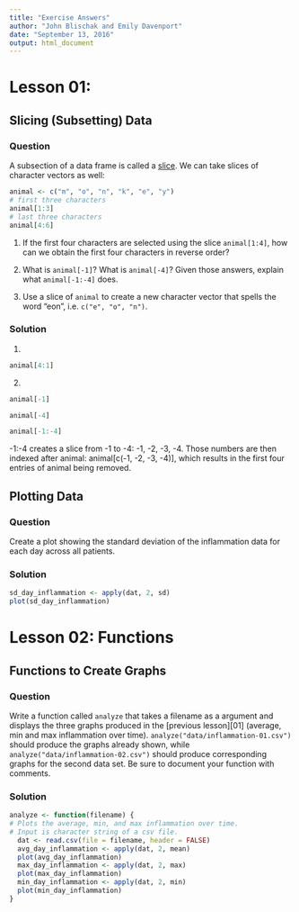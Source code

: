 ```yaml
---
title: "Exercise Answers"
author: "John Blischak and Emily Davenport"
date: "September 13, 2016"
output: html_document
---
```


# Lesson 01: 

## Slicing (Subsetting) Data

### Question
A subsection of a data frame is called a [slice]({{ site.github.url }}/reference/#slice).
We can take slices of character vectors as well:

```r
animal <- c("m", "o", "n", "k", "e", "y")
# first three characters
animal[1:3]
# last three characters
animal[4:6]
```

1.  If the first four characters are selected using the slice `animal[1:4]`, how can we obtain the first four characters in reverse order?

2.  What is `animal[-1]`?
    What is `animal[-4]`?
    Given those answers,
    explain what `animal[-1:-4]` does.

3.  Use a slice of `animal` to create a new character vector that spells the word "eon", i.e. `c("e", "o", "n")`.

### Solution

1.

```r
animal[4:1]
```

2. 
```r
animal[-1]
```

```r
animal[-4]
```

```r
animal[-1:-4]
```

-1:-4 creates a slice from -1 to -4: -1, -2, -3, -4.
Those numbers are then indexed after animal: animal[c(-1, -2, -3, -4)], which results in the first four entries of animal being removed. 

## Plotting Data

### Question

Create a plot showing the standard deviation of the inflammation data for each day across all patients.

### Solution

```r
sd_day_inflammation <- apply(dat, 2, sd)
plot(sd_day_inflammation)
```


# Lesson 02: Functions

## Functions to Create Graphs

### Question

Write a function called `analyze` that takes a filename as a argument
and displays the three graphs produced in the [previous lesson][01] (average, min and max inflammation over time).
`analyze("data/inflammation-01.csv")` should produce the graphs already shown,
while `analyze("data/inflammation-02.csv")` should produce corresponding graphs for the second data set.
Be sure to document your function with comments.

### Solution
```r
analyze <- function(filename) {
# Plots the average, min, and max inflammation over time.
# Input is character string of a csv file.
  dat <- read.csv(file = filename, header = FALSE)
  avg_day_inflammation <- apply(dat, 2, mean)
  plot(avg_day_inflammation)
  max_day_inflammation <- apply(dat, 2, max)
  plot(max_day_inflammation)
  min_day_inflammation <- apply(dat, 2, min)
  plot(min_day_inflammation)
}

```


